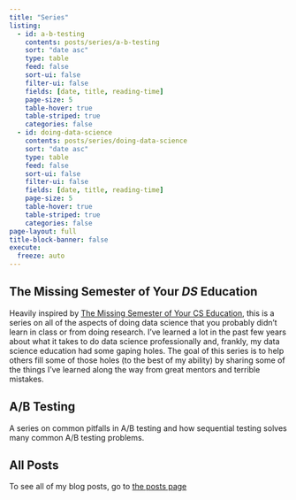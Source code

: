 ```yaml
---
title: "Series"
listing:
  - id: a-b-testing
    contents: posts/series/a-b-testing
    sort: "date asc"
    type: table
    feed: false
    sort-ui: false
    filter-ui: false
    fields: [date, title, reading-time]
    page-size: 5
    table-hover: true
    table-striped: true
    categories: false
  - id: doing-data-science
    contents: posts/series/doing-data-science
    sort: "date asc"
    type: table
    feed: false
    sort-ui: false
    filter-ui: false
    fields: [date, title, reading-time]
    page-size: 5
    table-hover: true
    table-striped: true
    categories: false
page-layout: full
title-block-banner: false
execute:
  freeze: auto
---
```


## The Missing Semester of Your **_DS_** Education

Heavily inspired by [The Missing Semester of Your CS Education](https://missing.csail.mit.edu/), this is a series on all of the aspects of doing data science that you probably didn't learn in class or from doing research. I've learned a lot in the past few years about what it takes to do data science professionally and, frankly, my data science education had some gaping holes. The goal of this series is to help others fill some of those holes (to the best of my ability) by sharing some of the things I've learned along the way from great mentors and terrible mistakes.

::: {#doing-data-science}
:::


## A/B Testing

A series on common pitfalls in A/B testing and how sequential testing solves many common A/B testing problems.

::: {#a-b-testing}
:::



## All Posts

To see all of my blog posts, go to [the posts page](posts.qmd)
